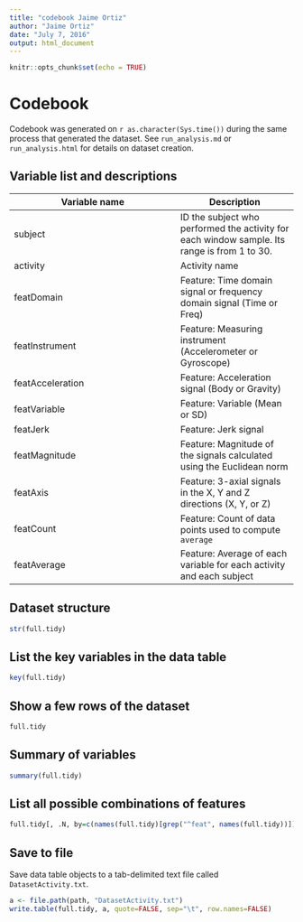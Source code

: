 ```yaml
---
title: "codebook Jaime Ortiz"
author: "Jaime Ortiz"
date: "July 7, 2016"
output: html_document
---
```


```r
knitr::opts_chunk$set(echo = TRUE)
```

Codebook
========
Codebook was generated on `r as.character(Sys.time())` during the same process that generated the dataset. See `run_analysis.md` or `run_analysis.html` for details on dataset creation.

Variable list and descriptions
------------------------------

Variable name    | Description
-----------------|------------
subject          | ID the subject who performed the activity for each window sample. Its range is from 1 to 30.
activity         | Activity name
featDomain       | Feature: Time domain signal or frequency domain signal (Time or Freq)
featInstrument   | Feature: Measuring instrument (Accelerometer or Gyroscope)
featAcceleration | Feature: Acceleration signal (Body or Gravity)
featVariable     | Feature: Variable (Mean or SD)
featJerk         | Feature: Jerk signal
featMagnitude    | Feature: Magnitude of the signals calculated using the Euclidean norm
featAxis         | Feature: 3-axial signals in the X, Y and Z directions (X, Y, or Z)
featCount        | Feature: Count of data points used to compute `average`
featAverage      | Feature: Average of each variable for each activity and each subject

Dataset structure
-----------------

```r
str(full.tidy)
```

List the key variables in the data table
----------------------------------------

```r
key(full.tidy)
```

Show a few rows of the dataset
------------------------------

```r
full.tidy
```

Summary of variables
--------------------

```r
summary(full.tidy)
```

List all possible combinations of features
------------------------------------------

```r
full.tidy[, .N, by=c(names(full.tidy)[grep("^feat", names(full.tidy))])]
```

Save to file
------------

Save data table objects to a tab-delimited text file called `DatasetActivity.txt`.

```r
a <- file.path(path, "DatasetActivity.txt")
write.table(full.tidy, a, quote=FALSE, sep="\t", row.names=FALSE)
```